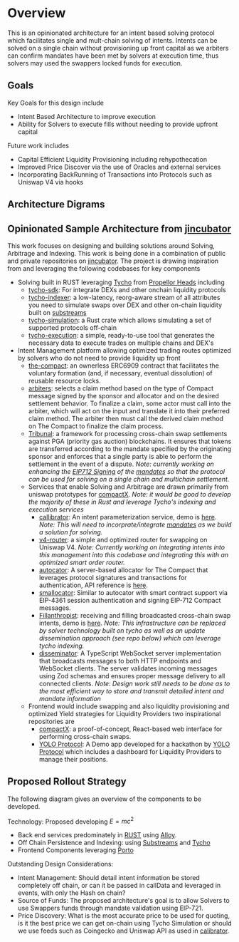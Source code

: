 
# Overview

This is an opinionated architecture for an intent based solving protocol which facilitates single and mult-chain solving of intents. Intents can be solved on a single chain without provisioning up front capital as we arbiters can confirm mandates have been met by solvers at execution time, thus solvers may used the swappers locked funds for execution.

## Goals

Key Goals for this design include

- Intent Based Architecture to improve execution
- Ability for Solvers to execute fills without needing to provide upfront capital

Future work includes

- Capital Efficient Liquidity Provisioning including rehypothecation
- Improved Price Discover via the use of Oracles and external services
- Incorporating BackRunning of Transactions into Protocols such as Uniswap V4 via hooks

## Architecture Digrams

<ZoomImage
  src="/images/IntentSwapProtocolMonoChain.png"
  alt="IntentSwap Components"
  title="IntentSwap Components"
/>

## Opinionated Sample Architecture from [jincubator](https://github.com/jincubator)

This work focuses on designing and building solutions around Solving, Arbitrage and Indexing. This work is being done in a combination of public and private repositories on [jincubator](https://github.com/jincubator). The project is drawing inspiration from and leveraging the following codebases for key components

- Solving built in RUST leveraging [Tycho](https://docs.propellerheads.xyz/tycho/overview) from [Propellor Heads](https://www.propellerheads.xyz/) including
  - [tycho-sdk](https://github.com/propeller-heads/tycho-protocol-sdk): For integrate DEXs and other onchain liquidity protocols
  - [tycho-indexer](https://github.com/propeller-heads/tycho-indexer): a low-latency, reorg-aware stream of all attributes you need to simulate swaps over DEX and other on-chain liquidity built on [substreams](https://github.com/streamingfast/substreams)
  - [tycho-simulation](https://github.com/propeller-heads/tycho-simulation): a Rust crate which allows simulating a set of supported protocols off-chain
  - [tycho-execution](https://github.com/propeller-heads/tycho-execution): a simple, ready-to-use tool that generates the necessary data to execute trades on multiple chains and DEX's
- Intent Management platform allowing optimized trading routes optimized by solvers who do not need to provide liquidity up front
  - [the-compact](https://github.com/Uniswap/the-compact): an ownerless ERC6909 contract that facilitates the voluntary formation (and, if necessary, eventual dissolution) of reusable resource locks.
  - [arbiters](https://github.com/Uniswap/arbiters): selects a claim method based on the type of Compact message signed by the sponsor and allocator and on the desired settlement behavior. To finalize a claim, some actor must call into the arbiter, which will act on the input and translate it into their preferred claim method. The arbiter then must call the derived claim method on The Compact to finalize the claim process.
  - [Tribunal](https://github.com/uniswap/tribunal): a framework for processing cross-chain swap settlements against PGA (priority gas auction) blockchains. It ensures that tokens are transferred according to the mandate specified by the originating sponsor and enforces that a single party is able to perform the settlement in the event of a dispute. _Note: currently working on enhancing the [EIP712 Signing](https://eips.ethereum.org/EIPS/eip-712) of the [mandates](https://github.com/uniswap/tribunal?tab=readme-ov-file#mandate-structure) so that the protocol can be used for solving on a single chain and multichain settlement._
  - Services that enable Solving and Arbitrage are drawn primarily from uniswap prototypes for [compactX](https://github.com/uniswap/compactx). _Note: it would be good to develop the majority of these in Rust and leverage Tycho's indexing and execution services_
    - [callibrator](https://github.com/Uniswap/Calibrator): An intent parameterization service, demo is [here](https://calibrat0r.com/). _Note: This will need to incorprate/integrate [mandates](https://github.com/uniswap/tribunal?tab=readme-ov-file#mandate-structure) as we build a solution for solving._
    - [v4-router](https://github.com/jincubator/v4-router): a simple and optimized router for swapping on Uniswap V4. _Note: Currently working on integrating intents into this management into this codebase and integrating this with an optimized smart order router._
    - [autocator](https://github.com/uniswap/autocator): A server-based allocator for The Compact that leverages protocol signatures and transactions for authentication, API reference is [here](https://autocator.org/).
    - [smallocator](https://github.com/Uniswap/Smallocator): Similar to autocator with smart contract support via EIP-4361 session authentication and signing EIP-712 Compact messages.
    - [Fillanthropist](https://github.com/Uniswap/Fillanthropist): receiving and filling broadcasted cross-chain swap intents, demo is [here](https://fillanthropist.org/). _Note: This infrastructure can be replaced by solver technology built on tycho as well as an update dissemination approach (see repo below) which can leverage tycho indexing._
    - [disseminator](https://github.com/Uniswap/disseminator): A TypeScript WebSocket server implementation that broadcasts messages to both HTTP endpoints and WebSocket clients. The server validates incoming messages using Zod schemas and ensures proper message delivery to all connected clients. _Note: Design work still needs to be done as to the most efficient way to store and transmit detailed intent and mandate information_
  - Frontend would include swapping and also liquidity provisioning and optimized Yield strategies for Liquidity Providers two inspirational repositories are
    - [compactX](https://github.com/uniswap/compactx): a proof-of-concept, React-based web interface for performing cross-chain swaps.
    - [YOLO Protocol](https://yolo-demo-ui-hackathon-chainlink-ch.vercel.app/): A Demo app developed for a hackathon by [YOLO Protocol](https://linktr.ee/yolo.protocol) which includes a dashboard for Liquidity Providers to manage their positions.

## Proposed Rollout Strategy

The following diagram gives an overview of the components to be developed.

Technology: Proposed developing $E = mc^2$

- Back end services predominately in [RUST](https://www.rust-lang.org/) using [Alloy](https://alloy.rs/).
- Off Chain Persistence and Indexing: using [Substreams](https://docs.substreams.dev/) and [Tycho](https://www.propellerheads.xyz/tycho)
- Frontend Components leveraging [Porto](https://porto.sh/)

Outstanding Design Considerations:

- Intent Management: Should detail intent information be stored completely off chain, or can it be passed in callData and leveraged in events, with only the Hash on chain?
- Source of Funds: The proposed architecture's goal is to allow Solvers to use Swappers funds through mandate validation using EIP-721.
- Price Discovery: What is the most accurate price to be used for quoting, is it the best price we can get on-chain using Tycho Simulation or should we use feeds such as Coingecko and Uniswap API as used in [calibrator](https://github.com/Uniswap/calibrator).
